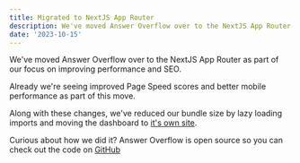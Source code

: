 ```yaml
---
title: Migrated to NextJS App Router
description: We've moved Answer Overflow over to the NextJS App Router for improved performance and SEO.
date: '2023-10-15'
---
```


We've moved Answer Overflow over to the NextJS App Router as part of our focus on improving performance and SEO.

Already we're seeing improved Page Speed scores and better mobile performance as part of this move.

Along with these changes, we've reduced our bundle size by lazy loading imports and moving the dashboard to [it's own site](https://app.answeroverflow.com).

Curious about how we did it? Answer Overflow is open source so you can check out the code on [GitHub](https://github.com/answeroverflow/answeroverflow)
